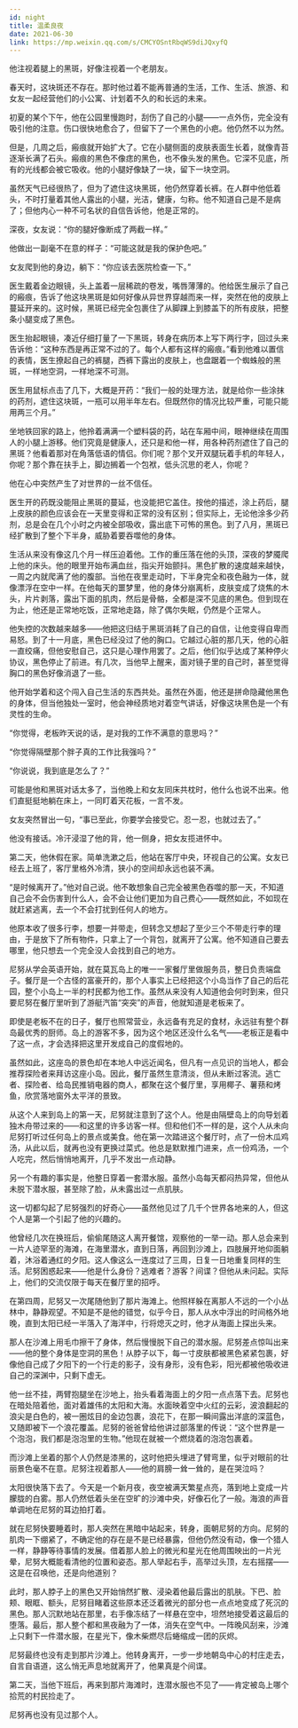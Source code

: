 ```yaml
---
id: night
title: 温柔良夜
date: 2021-06-30
link: https://mp.weixin.qq.com/s/CMCYOSntRbqWS9diJQxyfQ
---
```



<DocMetadataBanner frontMatter={frontMatter} />

他注视着腿上的黑斑，好像注视着一个老朋友。

春天时，这块斑还不存在。那时他过着不能再普通的生活，工作、生活、旅游、和女友一起经营他们的小公寓、计划着不久的和长远的未来。

初夏的某个下午，他在公园里慢跑时，刮伤了自己的小腿——一点外伤，完全没有吸引他的注意。伤口很快地愈合了，但留下了一个黑色的小疤。他仍然不以为然。

但是，几周之后，瘢痕就开始扩大了。它在小腿侧面的皮肤表面生长着，就像青苔逐渐长满了石头。瘢痕的黑色不像痣的黑色，也不像头发的黑色。它深不见底，所有的光线都会被它吸收。他的小腿好像缺了一块，留下一块空洞。

虽然天气已经很热了，但为了遮住这块黑斑，他仍然穿着长裤。在人群中他低着头，不时打量着其他人露出的小腿，光洁，健康，匀称。他不知道自己是不是病了；但他内心一种不可名状的自信告诉他，他是正常的。

深夜，女友说：“你的腿好像断成了两截一样。”

他做出一副毫不在意的样子：“可能这就是我的保护色吧。”

女友爬到他的身边，躺下：“你应该去医院检查一下。”

医生戴着金边眼镜，头上盖着一层稀疏的卷发，嘴唇薄薄的。他给医生展示了自己的瘢痕，告诉了他这块黑斑是如何好像从异世界穿越而来一样，突然在他的皮肤上蔓延开来的。这时候，黑斑已经完全包裹住了从脚踝上到膝盖下的所有皮肤，把整条小腿变成了黑色。

医生抬起眼镜，凑近仔细打量了一下黑斑，转身在病历本上写下两行字，回过头来告诉他：“这种东西是再正常不过的了。每个人都有这样的瘢痕。”看到他难以置信的表情，医生撩起自己的裤腿，西裤下露出的皮肤上，也盘踞着一个蜘蛛般的黑斑，一样地空洞，一样地深不可测。

医生用鼠标点击了几下，大概是开药：“我们一般的处理方法，就是给你一些涂抹的药剂，遮住这块斑，一瓶可以用半年左右。但既然你的情况比较严重，可能只能用两三个月。”

坐地铁回家的路上，他拎着满满一个塑料袋的药，站在车厢中间，眼神继续在周围人的小腿上游移。他们究竟是健康人，还只是和他一样，用各种药剂遮住了自己的黑斑？他看着那对在角落低语的情侣。你们呢？那个叉开双腿玩着手机的年轻人，你呢？那个靠在扶手上，脚边搁着一个包袱，低头沉思的老人，你呢？

他在心中突然产生了对世界的一丝不信任。

医生开的药既没能阻止黑斑的蔓延，也没能把它盖住。按他的描述，涂上药后，腿上皮肤的颜色应该会在一天里变得和正常的没有区别；但实际上，无论他涂多少药剂，总是会在几个小时之内被全部吸收，露出底下可怖的黑色。到了八月，黑斑已经扩散到了整个下半身，威胁着要吞噬他的身体。

生活从来没有像这几个月一样压迫着他。工作的重压落在他的头顶，深夜的梦魇爬上他的床头。他的眼里开始布满血丝，指尖开始颤抖。黑色扩散的速度越来越快，一周之内就爬满了他的腹部。当他在夜里走动时，下半身完全和夜色融为一体，就像漂浮在空中一样。在他每天的噩梦里，他的身体分崩离析，皮肤变成了烧焦的木头，片片剥落，露出下面的肌肉，然后是骨骼，全都是深不见底的黑色。但到现在为止，他还是正常地吃饭，正常地走路，除了偶尔失眠，仍然是个正常人。

他失控的次数越来越多——他把这归结于黑斑消耗了自己的自信，让他变得自卑而易怒。到了十一月底，黑色已经没过了他的胸口。它越过心脏的那几天，他的心脏一直绞痛，但他安慰自己，这只是心理作用罢了。之后，他们似乎达成了某种停火协议，黑色停止了前进。有几次，当他早上醒来，面对镜子里的自己时，甚至觉得胸口的黑色好像消退了一些。

他开始学着和这个闯入自己生活的东西共处。虽然在外面，他还是拼命隐藏他黑色的身体，但当他独处一室时，他会神经质地对着空气讲话，好像这块黑色是一个有灵性的生命。

“你觉得，老板昨天说的话，是对我的工作不满意的意思吗？”

“你觉得隔壁那个胖子真的工作比我强吗？”

“你说说，我到底是怎么了？”

可能是他和黑斑对话太多了，当他晚上和女友同床共枕时，他什么也说不出来。他们直挺挺地躺在床上，一同盯着天花板，一言不发。

女友突然冒出一句，“事已至此，你要学会接受它。忍一忍，也就过去了。”

他没有接话。冷汗浸湿了他的背，他一侧身，把女友揽进怀中。

第二天，他休假在家。简单洗漱之后，他站在客厅中央，环视自己的公寓。女友已经去上班了，客厅里格外冷清，狭小的空间却永远也装不满。

“是时候离开了。”他对自己说。他不敢想象自己完全被黑色吞噬的那一天，不知道自己会不会伤害到什么人，会不会让他们更加为自己费心——既然如此，不如现在就赶紧逃离，去一个不会打扰到任何人的地方。

他原本收了很多行李，想要一并带走，但转念又想起了至少三个不带走行李的理由，于是放下了所有物件，只拿上了一个背包，就离开了公寓。他不知道自己要去哪里，他只想去一个完全没人会找到自己的地方。

尼努从学会英语开始，就在莫瓦岛上的唯一一家餐厅里做服务员，整日负责端盘子。餐厅是一个古怪的富豪开的，那个人事实上已经把这个小岛当作了自己的后花园，整个小岛上一半的村民都为他工作。虽然从来没有人知道他会何时到来，但只要尼努在餐厅里听到了游艇汽笛“突突”的声音，他就知道是老板来了。

即使是老板不在的日子，餐厅也照常营业，永远备有充足的食材，永远驻有整个群岛最优秀的厨师。岛上的游客不多，因为这个地区还没什么名气——老板正是看中了这一点，才会选择把这里开发成自己的度假地的。

虽然如此，这座岛的景色却在本地人中远近闻名，但凡有一点见识的当地人，都会推荐探险者来拜访这座小岛。因此，餐厅虽然生意清淡，但从未断过客流。逃亡者、探险者、给岛民推销电器的商人，都聚在这个餐厅里，享用椰子、薯蓣和烤鱼，欣赏落地窗外太平洋的景致。

从这个人来到岛上的第一天，尼努就注意到了这个人。他是由隔壁岛上的向导划着独木舟带过来的——和这里的许多访客一样。但和他们不一样的是，这个人从未向尼努打听过任何岛上的景点或美食。他在第一次踏进这个餐厅时，点了一份木瓜鸡汤，从此以后，就再也没有更换过菜式。他总是默默推门进来，点一份鸡汤，一个人吃完，然后悄悄地离开，几乎不发出一点动静。

另一个有趣的事实是，他整日穿着一套潜水服。虽然小岛每天都闷热异常，但他从未脱下潜水服，甚至除了脸，从未露出过一点肌肤。

这一切都勾起了尼努强烈的好奇心——虽然他见过了几千个世界各地来的人，但这个人是第一个引起了他的兴趣的。

他曾经几次在换班后，偷偷尾随这人离开餐馆，观察他的一举一动。那人总会来到一片人迹罕至的海滩，在海里潜水，直到日落，再回到沙滩上，四肢展开地仰面躺着，沐浴着通红的夕阳。这人像这么一连度过了三周，日复一日地重复同样的生活。尼努困惑起来——他是什么身份？逃难者？游客？间谍？但他从未问起。实际上，他们的交流仅限于每天在餐厅里的招呼。

在第四周，尼努又一次尾随他到了那片海滩上。他照样躲在离那人不远的一个小丛林中，静静观望。不知是不是他的错觉，似乎今日，那人从水中浮出的时间格外地晚，直到太阳已经一半落入了海洋中，行将熄灭之时，他才从海面上探出头来。

那人在沙滩上用毛巾擦干了身体，然后慢慢脱下自己的潜水服。尼努差点惊叫出来——他的整个身体是空洞的黑色！从脖子以下，每一寸皮肤都被黑色紧紧包裹，好像他自己成了夕阳下的一个行走的影子，没有身形，没有色彩，阳光都被他吸收进自己的深渊中，只剩下虚无。

他一丝不挂，两臂抱腿坐在沙地上，抬头看着海面上的夕阳一点点落下去。尼努也在暗处陪着他，面对着雄伟的太阳和大海。水面映着空中火红的云彩，波浪翻起的浪尖是白色的，被一圈炫目的金边包裹，浪花下，在那一瞬间露出洋底的深蓝色，又随即被下一个浪花覆盖。尼努的爸爸曾给他讲过部落里的传说：“这个世界是一个泡泡，我们都是泡泡里的生物。”他现在就被一个燃烧着的泡泡包裹着。

而沙滩上坐着的那个人仍然是漆黑的，这时他把头埋进了臂弯里，似乎对眼前的壮丽景色毫不在意。尼努注视着那人——他的肩膀一耸一耸的，是在哭泣吗？

太阳很快落下去了。今天是一个新月夜，夜空被满天繁星点亮，落到地上变成一片朦胧的白雾。那人仍然低着头坐在空旷的沙滩中央，好像石化了一般。海浪的声音单调地在尼努的耳边拍打着。

就在尼努快要睡着时，那人突然在黑暗中站起来，转身，面朝尼努的方向。尼努的肌肉一下绷紧了，不确定他的存在是不是已经暴露，但他仍然没有动，像一个猎人一样，静静等待事情的发展。借着那人脸上的微光和星光在他周围映出的一片光晕，尼努大概能看清他的位置和姿态。那人举起右手，高举过头顶，左右摇摆——这是在召唤他，还是向他道别？

此时，那人脖子上的黑色又开始悄然扩散、浸染着他最后露出的肌肤。下巴、脸颊、眼眶、额头，尼努目睹着这些原本还泛着微光的部分也一点点地变成了死沉的黑色。那人沉默地站在那里，右手像冻结了一样悬在空中，坦然地接受着这最后的堕落。最后，那人整个都和黑夜融为了一体，消失在空气中。一阵晚风刮来，沙滩上只剩下一件潜水服，在星光下，像木柴燃尽后蜷缩成一团的灰烬。

尼努最终也没有走到那片沙滩上。他转身离开，一步一步地朝岛中心的村庄走去，自言自语道，这么悄无声息地就离开了，他果真是个间谍。

第二天，当他下班后，再来到那片海滩时，连潜水服也不见了——肯定被岛上哪个拾荒的村民捡走了。

尼努再也没有见过那个人。

<Figure src="/zh-Hans/img/docs/Stories/night/JGibibkelET6ibnwc16N3jOOHpsO1jcW7mNvCDMheHxMrkx0jibI2u5EIyoibJQ9kdcxfWz50kMvlPicuUsJlV5N6tyw.jpeg" />

